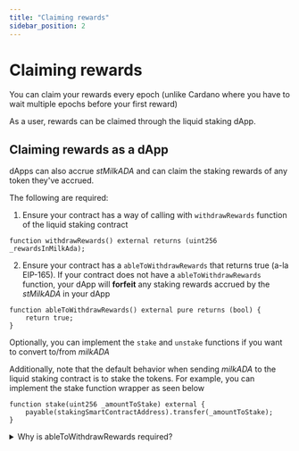 ```yaml
---
title: "Claiming rewards"
sidebar_position: 2
---
```


# Claiming rewards

You can claim your rewards every epoch (unlike Cardano where you have to wait multiple epochs before your first reward)

As a user, rewards can be claimed through the liquid staking dApp.

## Claiming rewards as a dApp

dApps can also accrue *stMilkADA* and can claim the staking rewards of any token they've accrued.

The following are required:

1. Ensure your contract has a way of calling with `withdrawRewards` function of the liquid staking contract

```solidity
function withdrawRewards() external returns (uint256 _rewardsInMilkAda);
```

2. Ensure your contract has a `ableToWithdrawRewards` that returns true (a-la EIP-165). If your contract does not have a `ableToWithdrawRewards` function, your dApp will **forfeit** any staking rewards accrued by the *stMilkADA* in your dApp 

```solidity
function ableToWithdrawRewards() external pure returns (bool) {
    return true;
}
```

Optionally, you can implement the `stake` and `unstake` functions if you want to convert to/from *milkADA*

Additionally, note that the default behavior when sending *milkADA* to the liquid staking contract is to stake the tokens. For example, you can implement the stake function wrapper as seen below

```solidity
function stake(uint256 _amountToStake) external {
    payable(stakingSmartContractAddress).transfer(_amountToStake);
}
```

<details>
  <summary>Why is ableToWithdrawRewards required?</summary>
  
  To avoid staking rewards accumulating forever in dApps that will never be able to claim the rewards, the Milkomeda DAO has a feature where it can claim the rewards on behalf of a smart contract that it judged unable to every claim the rewards

  There are 2 ways of checking whether or not a contract can claim rewards that we investigated:

  1. A staticcall following EIP-165. This costs 3,698 every time Milkomeda DAO attempts to withdraw rewards on behalf of a particular account. The downsides are that it requires work on the smart contract implementer and, if they forget to add the `ableToWithdrawRewards` function, they can't add it later without upgrading their contract
  2. Maintaining a map of whether or not this contract has claimed rewards in the past so that once a contract claims rewards once, the DAO can no longer claim on their behalf. Other than censorship concerns, this would also cost 22,257 gas to initially add an entry into the map (higher initial cost for lower read cost)

  Due to both the censorship concerns and the higher initial cost, we chose option (1)

</details>